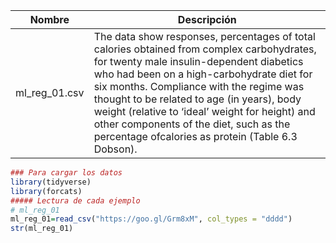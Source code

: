 Nombre             | Descripción
-------------------|------------------------------------------------------------
ml_reg_01.csv       |   The data show responses, percentages of total calories obtained from complex carbohydrates, for twenty male insulin-dependent diabetics who had been on a high-carbohydrate diet for six months. Compliance with the regime was thought to be related to age (in years), body weight (relative to ‘ideal’ weight for height) and other components of the diet, such as the percentage ofcalories as protein (Table 6.3 Dobson).

```r
### Para cargar los datos
library(tidyverse)
library(forcats)
##### Lectura de cada ejemplo
# ml_reg_01
ml_reg_01=read_csv("https://goo.gl/Grm8xM", col_types = "dddd")
str(ml_reg_01)
```
